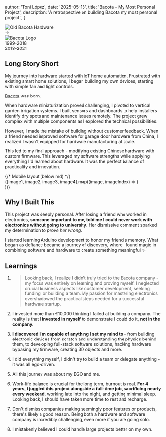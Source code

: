 
  author: 'Toni López',
  date: '2025-05-13', 
  title: 'Bacota - My Most Personal Project',
  description:
    'A retrospective on building Bacota my most personal project.',
}



<div className="mt-6 mx-16">
  <div className="flex justify-between items-center">
    <div className="flex-1">
      <Image
        src={old_bacota}
        alt="Old Bacota Hardware"
        className="rounded-lg"
        width={96}
        height={96}
      />
    </div>
    <div className="flex-none px-8">
      <div className="text-2xl">→</div>
    </div>
    <div className="flex-1 flex justify-end">
      <Image 
        src={bacota} 
        alt="Bacota Logo"
        width={76}
        height={76}
      />
    </div>
  </div>
  <div className="flex justify-between mt-2 text-sm text-zinc-600 dark:text-zinc-400">
    <div>1999-2018</div>
    <div>2018-2021</div>
  </div>
</div>

## Long Story Short

My journey into hardware started with IoT home automation. Frustrated with existing smart home solutions, I began building my own devices, starting with simple fan and light controls.

[Bacota](https://bacota.com) was born.

When hardware miniaturization proved challenging, I pivoted to vertical garden irrigation systems. I built sensors and dashboards to help installers identify dry spots and maintenance issues remotely. The project grew complex with multiple components as I explored the technical possibilities.

However, I made the mistake of building without customer feedback. When a friend needed improved software for garage door hardware from China, I realized I wasn't equipped for hardware manufacturing at scale.

This led to my final approach - modifying existing Chinese hardware with custom firmware. This leveraged my software strengths while applying everything I'd learned about hardware. It was the perfect balance of practicality and innovation.


<div className="mt-16 sm:mt-20 overflow-x-auto">
  {/* Mobile layout (below md) */}
  <div className="grid grid-cols-2 gap-4">
    {[image1, image2, image3, image4].map((image, imageIndex) => (
      <div
        key={imageIndex}
        className={clsx(
          'relative aspect-[9/10] w-full overflow-hidden rounded-xl bg-zinc-100 dark:bg-zinc-800',
          ['rotate-2', '-rotate-2', 'rotate-2', '-rotate-2'][imageIndex]
        )}
      >
        <Image
          src={image}
          alt=""
          sizes="11rem"
          className="absolute inset-0 h-full w-full object-cover"
        />
      </div>
    ))}
  </div>
</div>



## Why I Built This

This project was deeply personal. After losing a friend who worked in electronics, **someone important to me, told me I could never work with electronics without going to university**. Her dismissive comment sparked my determination to _prove her wrong_.

I started learning Arduino development to honor my friend's memory. What began as defiance became a journey of discovery, where I found magic in combining software and hardware to create something meaningful ✨

## Learnings

1. > Looking back, I realize I didn't truly tried to the Bacota company - my focus was entirely on learning and proving myself. I neglected crucial business aspects like customer development, seeking funding, or building a team. My passion for mastering electronics overshadowed the practical steps needed for a successful hardware startup.

2. I invested more than €10,000 thinking I failed at building a company. The reality is that **I invested in myself** to demonstrate I could do it, **not in the company.**

3. **I discovered I'm capable of anything I set my mind to** - from building electronic devices from scratch and understanding the physics behind them, to developing full-stack software solutions, hacking hardware bypasing my firmware, creating 3D objects and more.

4. I did everything myself, I didn't try to build a team or delegate anything - it was all ego-driven.

5. All this journey was about my EGO and me.

6. Work-life balance is crucial for the long term, burnout is real. **For 4 years, I juggled this project alongside a full-time job, sacrificing nearly every weekend**, working late into the night, and getting minimal sleep. Looking back, I should have taken more time to rest and recharge.

7. Don't dismiss companies making seemingly poor features or products, there's likely a good reason. Being both a hardware and software company is incredibly challenging, even more if you are going solo.

8. I mistakenly believed I could handle large projects better on my own.


<div className="mt-16 sm:mt-20">
  <div className="aspect-[2/1] w-full overflow-hidden rounded-xl bg-zinc-100 dark:bg-zinc-800">
    <Image
      src={finalImage}
      alt=""
      className="h-full w-full object-cover"
      sizes="(min-width: 1024px) 100vw, 100vw"
      priority
    />
  </div>
</div>
